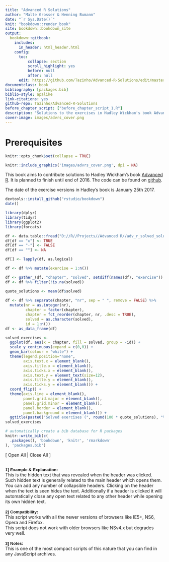 ```yaml
--- 
title: "Advanced R Solutions"
author: "Malte Grosser & Henning Bumann"
date: "`r Sys.Date()`"
knit: "bookdown::render_book"
site: bookdown::bookdown_site
output:
  bookdown::gitbook:
    includes:
      in_header: html_header.html
    config:
      toc:
          collapse: section
          scroll_highlight: yes
          before: null
          after: null
      edit: https://github.com/Tazinho/Advanced-R-Solutions/edit/master/%s
documentclass: book
bibliography: [packages.bib]
biblio-style: apalike
link-citations: yes
github-repo: Tazinho/Advanced-R-Solutions
before_chapter_script: ["before_chapter_script_1.R"]
description: "Solutions to the exercises in Hadley Wickham's book Advanced R."
cover-image: images/advrs_cover.png
---
```



# Prerequisites {-}

```r
knitr::opts_chunk$set(collapse = TRUE)
```

```r
knitr::include_graphics('images/advrs_cover.png', dpi = NA)
```

This book aims to contribute solutions to Hadley Wickham's book [Advanced R](http://adv-r.had.co.nz/).
It is planned to finish until end of 2016. The code can be found on [github](https://github.com/Tazinho/Advanced-R-Solutions.git).

The date of the exercise versions in Hadley's book is January 25th 2017.

```r
devtools::install_github("rstudio/bookdown")
date()
```


```r
library(dplyr)
library(tidyr)
library(ggplot2)
library(forcats)
```

```r
df <- data.table::fread("D://R//Projects//Advanced R//adv_r_solved_solutions.txt", data.table = FALSE)
df[df == "x"] <- TRUE
df[df == "-"] <- FALSE
df[df == ""] <- NA

df[] <- lapply(df, as.logical)

df <- df %>% mutate(exercise = 1:n())

df <- gather_(df, "chapter", "solved", setdiff(names(df), "exercise"))
df <- df %>% filter(!is.na(solved))

quote_solutions <- mean(df$solved)
  
df <- df %>% separate(chapter, "nr", sep = " ", remove = FALSE) %>% 
  mutate(nr = as.integer(nr), 
         chapter = factor(chapter),
         chapter = fct_reorder(chapter, nr, .desc = TRUE),
         solved = as.character(solved),
         id = 1:n())
df <- as_data_frame(df)

solved_exercises <- 
  ggplot(df, aes(x = chapter, fill = solved, group = -id)) +
  scale_y_continuous(expand = c(0,0)) +
  geom_bar(colour = "white") + 
  theme(legend.position="none",
        axis.text.x = element_blank(),
        axis.title.x = element_blank(),
        axis.ticks.x = element_blank(),
        axis.text.y = element_text(size=12),
        axis.title.y = element_blank(),
        axis.ticks.y = element_blank()) +
  coord_flip() +
  theme(axis.line = element_blank(),
        panel.grid.major = element_blank(),
        panel.grid.minor = element_blank(),
        panel.border = element_blank(),
        panel.background = element_blank()) +
  ggtitle(paste0("Solved exercises (", round(100 * quote_solutions), "%)"))
solved_exercises
```

```r
# automatically create a bib database for R packages
knitr::write_bib(c(
  .packages(), 'bookdown', 'knitr', 'rmarkdown'
), 'packages.bib')
```



 <span style="cursor:hand; cursor:pointer" onClick="openAll()">[ Open All</span> | <span style="cursor:hand; cursor:pointer" onClick="closeAll()">Close All ]</span><br /><br />

 <div onClick="openClose('a1')" style="cursor:hand; cursor:pointer; font-family:verdana,arial,helvetica,sans-serif; font-size:10pt"><b>1] Example & Explanation:</b></div>
 <div id="a1" class="texter">
   This is the hidden text that was revealed when the header was clicked. Such hidden text is generally
   related to the main header which opens them. You can add any number of collapsible headers. Clicking on
   the header when the text is seen hides the text. Additionally if a header is clicked it will automatically
   close any open text related to any other header while opening its own hidden text.<br /><br />
 </div>

 <div onClick="openClose('a2')" style="cursor:hand; cursor:pointer; font-family:verdana,arial,helvetica,sans-serif; font-size:10pt"><b>2] Compatibility:</b></div>
 <div id="a2" class="texter">
   This script works with all the newer versions of browsers like IE5+, NS6, Opera and Firefox.<br />
   This script does not work with older browsers like NSv4.x but degrades very well.<br /><br />
 </div>

 <div onClick="openClose('a3')" style="cursor:hand; cursor:pointer; font-family:verdana,arial,helvetica,sans-serif; font-size:10pt"><b>3] Notes:</b></div>
 <div id="a3" class="texter">
   This is one of the most compact scripts of this nature that you can find in any JavaScript archives.<br /><br />
 </div>

<!-- Each collapsible header has 2 DIV tags, one is the main header that opens or closes the
     collapsible text and the other is for the collapsible text or content. In the first DIV
     tag the text (onClick="openClose('a1')") should not be changed and in the second DIV tag
     the text (id="a1" class="texter") is required. As you add more collapsible headers the
     identifier 'a1' should be incremented for all new headers in both DIV tags, for example
     a2 for header 2, a3 for header 3 etc. Everything else can be modified as per your
     requirements. Lastly, you can get rid of these comments in your documents. -->
